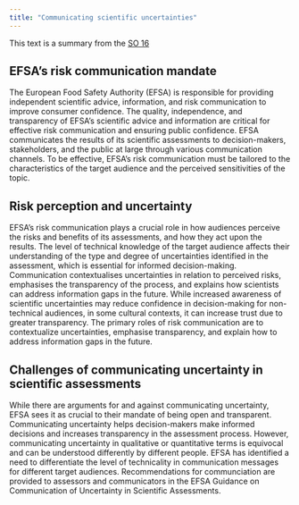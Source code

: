 ```yaml
---
title: "Communicating scientific uncertainties"
---
```


This text is a summary from the [SO 16](https://efsa.onlinelibrary.wiley.com/doi/full/10.2903/j.efsa.2018.5122#efs25122-sec-0108-title)

## EFSA’s risk communication mandate

The European Food Safety Authority (EFSA) is responsible for providing independent scientific advice, information, and risk communication to improve consumer confidence. The quality, independence, and transparency of EFSA's scientific advice and information are critical for effective risk communication and ensuring public confidence. EFSA communicates the results of its scientific assessments to decision-makers, stakeholders, and the public at large through various communication channels. To be effective, EFSA's risk communication must be tailored to the characteristics of the target audience and the perceived sensitivities of the topic.

## Risk perception and uncertainty

EFSA's risk communication plays a crucial role in how audiences perceive the risks and benefits of its assessments, and how they act upon the results. The level of technical knowledge of the target audience affects their understanding of the type and degree of uncertainties identified in the assessment, which is essential for informed decision-making. Communication contextualises uncertainties in relation to perceived risks, emphasises the transparency of the process, and explains how scientists can address information gaps in the future. While increased awareness of scientific uncertainties may reduce confidence in decision-making for non-technical audiences, in some cultural contexts, it can increase trust due to greater transparency. The primary roles of risk communication are to contextualize uncertainties, emphasise transparency, and explain how to address information gaps in the future.

## Challenges of communicating uncertainty in scientific assessments

While there are arguments for and against communicating uncertainty, EFSA sees it as crucial to their mandate of being open and transparent. Communicating uncertainty helps decision-makers make informed decisions and increases transparency in the assessment process. However, communicating uncertainty in qualitative or quantitative terms is equivocal and can be understood differently by different people. EFSA has identified a need to differentiate the level of technicality in communication messages for different target audiences. Recommendations for communciation are provided to assessors and communicators in the EFSA Guidance on Communication of Uncertainty in Scientific Assessments. 



